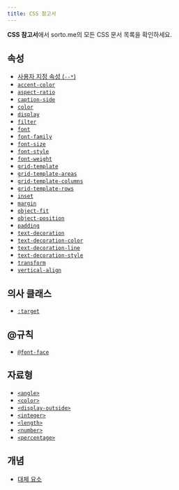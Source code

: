 ```yaml
---
title: CSS 참고서
---
```


**CSS 참고서**에서 sorto.me의 모든 CSS 문서 목록을 확인하세요.

## 속성

- [사용자 지정 속성 (`--*`)](./--*)
- [`accent-color`](./accent-color)
- [`aspect-ratio`](./aspect-ratio)
- [`caption-side`](./caption-side)
- [`color`](./color)
- [`display`](./display)
- [`filter`](./filter)
- [`font`](./font)
- [`font-family`](./font-family)
- [`font-size`](./font-size)
- [`font-style`](./font-style)
- [`font-weight`](./font-weight)
- [`grid-template`](./grid-template)
- [`grid-template-areas`](./grid-template-areas)
- [`grid-template-columns`](./grid-template-columns)
- [`grid-template-rows`](./grid-template-rows)
- [`inset`](./inset)
- [`margin`](./margin)
- [`object-fit`](./object-fit)
- [`object-position`](./object-position)
- [`padding`](./padding)
- [`text-decoration`](./text-decoration)
- [`text-decoration-color`](./text-decoration-color)
- [`text-decoration-line`](./text-decoration-line)
- [`text-decoration-style`](./text-decoration-style)
- [`transform`](./transform)
- [`vertical-align`](./vertical-align)

## 의사 클래스

- [`:target`](./:target)

## @규칙

- [`@font-face`](./@font-face)

## 자료형

- [`<angle>`](./angle)
- [`<color>`](./color_value)
- [`<display-outside>`](./display-outside)
- [`<integer>`](./integer)
- [`<length>`](./length)
- [`<number>`](./number)
- [`<percentage>`](./percentage)

## 개념

- [대체 요소](./Replaced_element)
